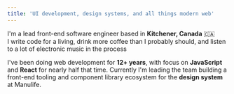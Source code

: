 ```yaml
---
title: 'UI development, design systems, and all things modern web'
---
```


I'm a lead front-end software engineer based in **Kitchener, Canada** 🇨🇦<br />
I write code for a living, drink more coffee than I probably should, and listen to a lot of electronic music in the process <RickRoll />

I've been doing web development for **12+ years**, with focus on **JavaScript** and **React** for nearly half that time. Currently I'm leading the team building a front-end tooling and component library ecosystem for the **design system** at Manulife.
